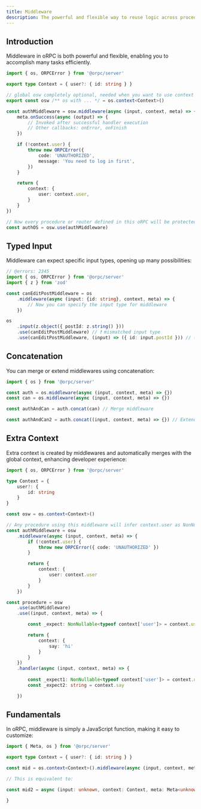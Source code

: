 ```yaml
---
title: Middleware
description: The powerful and flexible way to reuse logic across procedures in oRPC.
---
```


## Introduction

Middleware in oRPC is both powerful and flexible, enabling you to accomplish many tasks efficiently.

```ts twoslash
import { os, ORPCError } from '@orpc/server'

export type Context = { user?: { id: string } }

// global osw completely optional, needed when you want to use context
export const osw /** os with ... */ = os.context<Context>()

const authMiddleware = osw.middleware(async (input, context, meta) => {
    meta.onSuccess(async (output) => {
        // Invoked after successful handler execution
        // Other callbacks: onError, onFinish
    })

    if (!context.user) {
        throw new ORPCError({
            code: 'UNAUTHORIZED',
            message: 'You need to log in first',
        })
    }

    return {
        context: {
            user: context.user,
        }
    }
})

// Now every procedure or router defined in this oRPC will be protected by authMiddleware
const authOS = osw.use(authMiddleware)
```

## Typed Input

Middleware can expect specific input types, opening up many possibilities:

```ts twoslash
// @errors: 2345
import { os, ORPCError } from '@orpc/server'
import { z } from 'zod' 

const canEditPostMiddleware = os
    .middleware(async (input: {id: string}, context, meta) => { 
        // Now you can specify the input type for middleware
    })

os
    .input(z.object({ postId: z.string() }))
    .use(canEditPostMiddleware) // ❗ mismatched input type
    .use(canEditPostMiddleware, (input) => ({ id: input.postId })) // ✅ map the input to match expected type
```

## Concatenation

You can merge or extend middlewares using concatenation:

```ts twoslash
import { os } from '@orpc/server'

const auth = os.middleware(async (input, context, meta) => {})
const can = os.middleware(async (input, context, meta) => {})

const authAndCan = auth.concat(can) // Merge middleware

const authAndCan2 = auth.concat((input, context, meta) => {}) // Extend middleware
```

## Extra Context

Extra context is created by middlewares and automatically merges with the global context, enhancing developer experience:

```ts twoslash
import { os, ORPCError } from '@orpc/server'

type Context = {
    user?: {
        id: string
    }
}

const osw = os.context<Context>()

// Any procedure using this middleware will infer context.user as NonNullable<typeof context['user']>
const authMiddleware = osw
    .middleware(async (input, context, meta) => {
        if (!context.user) {
            throw new ORPCError({ code: 'UNAUTHORIZED' })
        }

        return {
            context: {
                user: context.user
            }
        }
    })

const procedure = osw
    .use(authMiddleware)
    .use((input, context, meta) => {

        const _expect: NonNullable<typeof context['user']> = context.user

        return {
            context: {
                say: 'hi'
            }
        }
    })
    .handler(async (input, context, meta) => {
        
        const _expect1: NonNullable<typeof context['user']> = context.user
        const _expect2: string = context.say

    })
```

## Fundamentals

In oRPC, middleware is simply a JavaScript function, making it easy to customize:

```ts twoslash
import { Meta, os } from '@orpc/server'

export type Context = { user?: { id: string } }

const mid = os.context<Context>().middleware(async (input, context, meta) => {})

// This is equivalent to:

const mid2 = async (input: unknown, context: Context, meta: Meta<unknown>): Promise<void> => {

}
```